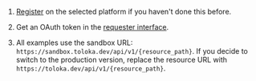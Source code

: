 1. [Register](https://toloka.ai/docs/api/api-reference/#overview--accessing-the-api) on the selected platform if you haven't done this before.

1. Get an OAuth token in the [requester interface](https://sandbox.toloka.yandex.com/requester/profile/integration).

1. All examples use the sandbox URL: `https://sandbox.toloka.dev/api/v1/{resource_path}`. If you decide to switch to the production version, replace the resource URL with `https://toloka.dev/api/v1/{resource_path}`.
